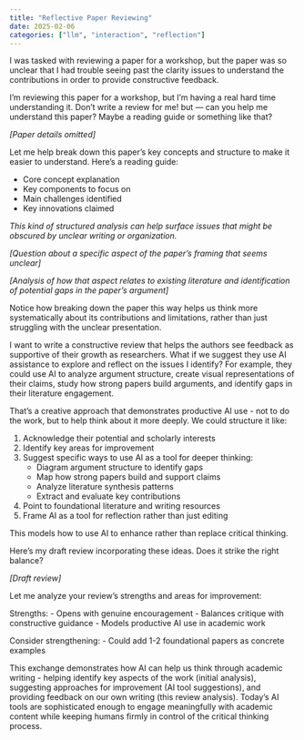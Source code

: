```yaml
---
title: "Reflective Paper Reviewing"
date: 2025-02-06
categories: ["llm", "interaction", "reflection"]
---
```


I was tasked with reviewing a paper for a workshop, but the paper was so unclear that I had trouble seeing past the clarity issues to understand the contributions in order to provide constructive feedback.



::: {.conversation}

::: {.human}
I'm reviewing this paper for a workshop, but I'm having a real hard time understanding it. Don't write a review for me! but — can you help me understand this paper? Maybe a reading guide or something like that?

*[Paper details omitted]*
:::

::: {.assistant}
Let me help break down this paper's key concepts and structure to make it easier to understand. Here's a reading guide:

- Core concept explanation
- Key components to focus on
- Main challenges identified
- Key innovations claimed

*This kind of structured analysis can help surface issues that might be obscured by unclear writing or organization.*
:::

::: {.human}
*[Question about a specific aspect of the paper's framing that seems unclear]*
:::

::: {.assistant}
*[Analysis of how that aspect relates to existing literature and identification of potential gaps in the paper's argument]*

Notice how breaking down the paper this way helps us think more systematically about its contributions and limitations, rather than just struggling with the unclear presentation.
:::

::: {.human}
I want to write a constructive review that helps the authors see feedback as supportive of their growth as researchers. What if we suggest they use AI assistance to explore and reflect on the issues I identify? For example, they could use AI to analyze argument structure, create visual representations of their claims, study how strong papers build arguments, and identify gaps in their literature engagement.
:::

::: {.assistant}
That's a creative approach that demonstrates productive AI use - not to do the work, but to help think about it more deeply. We could structure it like:

1. Acknowledge their potential and scholarly interests
2. Identify key areas for improvement
3. Suggest specific ways to use AI as a tool for deeper thinking:
   - Diagram argument structure to identify gaps
   - Map how strong papers build and support claims
   - Analyze literature synthesis patterns
   - Extract and evaluate key contributions
4. Point to foundational literature and writing resources
5. Frame AI as a tool for reflection rather than just editing

This models how to use AI to enhance rather than replace critical thinking.
:::

::: {.human}
Here's my draft review incorporating these ideas. Does it strike the right balance?

*[Draft review]*
:::

::: {.assistant}
Let me analyze your review's strengths and areas for improvement:

Strengths:
- Opens with genuine encouragement
- Balances critique with constructive guidance
- Models productive AI use in academic work

Consider strengthening:
- Could add 1-2 foundational papers as concrete examples

This exchange demonstrates how AI can help us think through academic writing - helping identify key aspects of the work (initial analysis), suggesting approaches for improvement (AI tool suggestions), and providing feedback on our own writing (this review analysis). Today's AI tools are sophisticated enough to engage meaningfully with academic content while keeping humans firmly in control of the critical thinking process.
:::

:::
